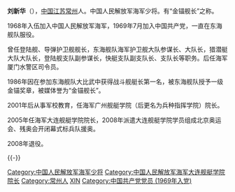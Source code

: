 {{BLP unsourced|time=2021-05-05T13:22:55+00:00}}
{{中国人民解放军将领
| name = 刘新华
| image name = 
| job = 中国人民解放军海军海军大连舰艇学院原院长
| job-1= 
| job2 = 
| period = 
| period-1 =
| birthname =
| other_names =
| foreign_names =
| english_names =
| Sex =男
| date of birth = 1950年
| place of birth = {{PRC}}[[江苏|江苏]][[常州|常州]]
| date of death = 
| place of death = 
| nationality ={{PRC}}
| residence =
| languages =[[汉语|汉语]]
| height =
| weight =
| party = {{CPC}}
| rank = [[中国人民解放军|中国人民解放军]][[海军少将|海军少将]]
| spouse = 
| relatives = 
| educate = 
*[[中国人民解放军海军大连舰艇学院|中国人民解放军海军第一水面舰艇学校]]
*[[中国人民解放军海军指挥学院|中国人民解放军海军指挥学院]]
*[[中国人民解放军国防大学|中国人民解放军国防大学]]
| past = 
| work =
| award =
| rankrecord= 
*2002年晋升[[海军少将|海军少将]]军衔
}}
'''刘新华'''（{{bd|1950年}}），[[中国|中国]][[江苏|江苏]][[常州|常州]]人。中国人民解放军海军少将。有“金锚舰长”之称。

1968年入伍加入中国人民解放军海军，1969年7月加入中国共产党，一直在东海舰队服役。

曾任登陆舰、导弹护卫舰舰长，东海舰队海军护卫舰大队参谋长、大队长，猎潜艇大队大队长，登陆舰支队副参谋长，快艇支队副支队长、支队长等职务。后任海军厦门水警区司令员。

1986年因在参加东海舰队大比武中获得战斗舰艇长第一名，被东海舰队授予一级金锚奖章，被媒体誉为“金锚舰长”。

2001年后从事军校教育，任海军广州舰艇学院（后更名为兵种指挥学院）院长。

2005年任海军大连舰艇学院院长，2008年派遣大连舰艇学院学员组成北京奥运会、残奥会开闭幕式标兵队援奥。

2008年退役。

{{-}}

{{start box}}
{{s-before|[[郑宝华|郑宝华]]}}
{{s-title|[[中国人民解放军海军大连舰艇学院|中国人民解放军海军大连舰艇学院]]院长|2005年至2008年}}
{{s-after|[[杨骏飞|杨骏飞]]}}
{{end box}}

{{DEFAULTSORT:liu xinhua}}
[[Category:中国人民解放军海军少将|Category:中国人民解放军海军少将]]
[[Category:中国人民解放军海军大连舰艇学院院长|Category:中国人民解放军海军大连舰艇学院院长]]
[[Category:常州人|Category:常州人]]
[[Category:刘姓|XIN]]
[[Category:中国共产党党员_(1969年入党)|Category:中国共产党党员 (1969年入党)]]